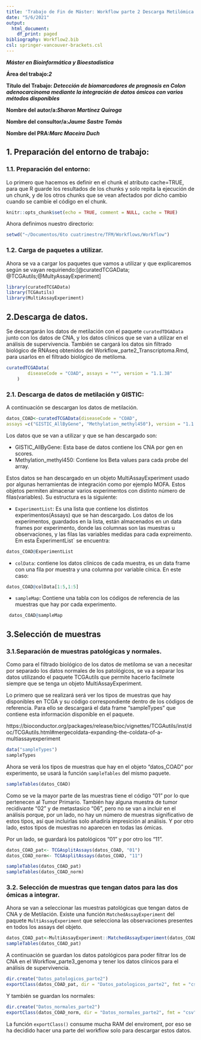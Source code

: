 ```yaml
---
title: 'Trabajo de Fin de Máster: Workflow parte 2 Descarga Metilómica y Genómica'
date: "5/6/2021"
output:
  html_document:
    df_print: paged
bibliography: Workflow2.bib
csl: springer-vancouver-brackets.csl
---
```


**_Máster en Bioinformática y Bioestadística_** 

**Área del trabajo:_2_**

**Título del Trabajo: _Detección de biomarcadores de prognosis en Colon adenocarcinoma mediante la integración de datos ómicos con varios métodos disponibles_**

**Nombre del autor/a:_Sharon Martínez Quiroga_**

**Nombre del consultor/a:_Jaume Sastre Tomàs_**

**Nombre del PRA:_Marc Maceira Duch_**

## 1. Preparación del entorno de trabajo:

### 1.1. Preparación del entorno:

Lo primero que hacemos es definir en el chunk el atributo cache=TRUE, para que R guarde los resultados de los chunks y solo repita la ejecución de un chunk, y de los otros chunks que se vean afectados por dicho cambio cuando se cambie el código en el chunk.

```r
knitr::opts_chunk$set(echo = TRUE, comment = NULL, cache = TRUE)
```

Ahora definimos nuestro directorio:
```r
setwd("~/Documentos/6to cuatrimestre/TFM/Workflows/Workflow")
```

### 1.2. Carga de paquetes a utilizar.

Ahora se va a cargar los paquetes que vamos a utilizar y que explicaremos según se vayan requiriendo:[@curatedTCGAData; @TCGAutils;@MultyAssayExperiment]

```r
library(curatedTCGAData)
library(TCGAutils)
library(MultiAssayExperiment)
```

## 2.Descarga de datos.

Se descargarán los datos de metilación con el paquete `curatedTDGAData` junto con los datos de CNA, y los datos clínicos que se van a utilizar en el análisis de supervivencia. También se cargará los datos sin filtrado biológico de RNAseq obtenidos del Workflow_parte2_Transcriptoma.Rmd, para usarlos en el filtrado biológico de metiloma.

```r
curatedTCGAData(
        diseaseCode = "COAD", assays = "*", version = "1.1.38"
    )
```

### 2.1. Descarga de datos de metilación y GISTIC:

A continuación se descargan los datos de metilación.
```r
datos_COAD<-curatedTCGAData(diseaseCode = "COAD", 
assays =c("GISTIC_AllByGene", "Methylation_methyl450"), version = "1.1.38",dry.run = FALSE)
```

Los datos que se van a utilizar y que se han descargado son:

* GISTIC_AllByGene: Esta base de datos contiene los CNA por gen en scores. 
* Methylation_methyl450: Contiene los Beta values para cada probe del array. 

Estos datos se han descargado en un objeto MultiAssayExperiment usado por algunas herramientas de integración como por ejemplo MOFA. Estos objetos permiten almacenar varios experimentos con distinto número de filas(variables). Su estructura es la siguiente:

* `ExperimentList`: Es una lista que contiene los distintos experimentos(Assays) que se han descargado. Los datos de los experimentos, guardados en la lista, están almacenados en un data frames por experimento, donde las columnas son las muestras u observaciones, y las filas las variables medidas para cada expreimento. Em esta ÈxperimentList` se encuentra:

```r
datos_COAD@ExperimentList
```

* `colData`: contiene los datos clínicos de cada muestra, es un data frame con una fila por muestra y una columna por variable cínica. En este caso:

```r
datos_COAD@colData[1:5,1:5]
```

* `sampleMap`: Contiene una tabla con los códigos de referencia de las muestras que hay por cada experimento.

```r
 datos_COAD@sampleMap
```


## 3.Selección de muestras

### 3.1.Separación de muestras patológicas y normales.

Como para el filtrado biológico de los datos de metiloma se van a necesitar por separado los datos normales de los patológicos, se va a separar los datos utilizando el paquete TCGAutils que permite hacerlo facilmete siempre que se tenga un objeto MultiAssayExperiment.

Lo primero que se realizará será ver los tipos de muestras que hay disponibles en TCGA y su código correspondiente dentro de los códigos de referencia. Para ello se descargará el data frame "sampleTypes" que contiene esta información disponible en el paquete. 

https://bioconductor.org/packages/release/bioc/vignettes/TCGAutils/inst/doc/TCGAutils.html#mergecoldata-expanding-the-coldata-of-a-multiassayexperiment

```r
data("sampleTypes")
sampleTypes
```

Ahora se verá los tipos de muestras que hay en el objeto "datos_COAD" por experimento, se usará la función `sampleTables` del mismo paquete.

```r
sampleTables(datos_COAD)
```
Como se ve la mayor parte de las muestras tiene el código "01" por lo que pertenecen al Tumor Primario. También hay alguna muestra de tumor recidivante "02" y de metastasico "06", pero no se van a incluir en el análisis porque, por un lado, no hay un número de muestras significativo de estos tipos, así que incluirlas solo añadiría impresición al análisis. Y por otro lado, estos tipos de muestras no aparecen en todas las ómicas.

Por un lado, se guardará los patológicos "01" y por otro los "11". 

```r
datos_COAD_pat<- TCGAsplitAssays(datos_COAD, "01")
datos_COAD_norm<- TCGAsplitAssays(datos_COAD, "11")
```

```r
sampleTables(datos_COAD_pat)
sampleTables(datos_COAD_norm)
```

### 3.2. Selección de muestras que tengan datos para las dos ómicas a integrar.

Ahora se van a seleccionar las muestras patológicas que tengan datos de CNA y de Metilación.  Existe una función `MatchedAssayExperiment` del paquete `MultiAssayExperiment` que selecciona las observaciones presentes en todos los assays del objeto. 

```r
datos_COAD_pat<-MultiAssayExperiment::MatchedAssayExperiment(datos_COAD_pat)
sampleTables(datos_COAD_pat)
```

A continuación se guardan los datos patológicos para poder filtrar los de CNA en el Workflow_parte3_genoma y tener los datos clínicos para el análisis de supervivencia.

```r
dir.create("Datos_patologicos_parte2")
exportClass(datos_COAD_pat, dir = "Datos_patologicos_parte2", fmt = "csv", ext = ".csv")
```

Y también se guardan los normales:

```r
dir.create("Datos_normales_parte2")
exportClass(datos_COAD_norm, dir = "Datos_normales_parte2", fmt = "csv", ext = ".csv")

```

La función `exportClass()` consume mucha RAM del enviroment, por eso se ha decidido hacer una parte del workflow solo para descargar estos datos.
